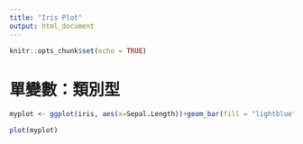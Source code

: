 ```yaml
---
title: "Iris Plot"
output: html_document
---
```


```r
knitr::opts_chunk$set(echo = TRUE)
```

# 單變數：類別型
```r
myplot <- ggplot(iris, aes(x=Sepal.Length))+geom_bar(fill = "lightblue", colour = "black")

```

```r
plot(myplot)
```


